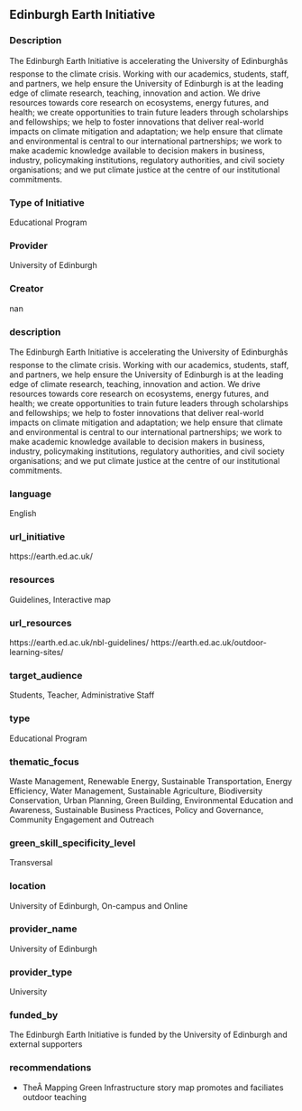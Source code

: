 ## Edinburgh Earth Initiative
### Description

The Edinburgh Earth Initiative is accelerating the University of Edinburghâs response to the climate crisis. Working with our academics, students, staff, and partners, we help ensure the University of Edinburgh is at the leading edge of climate research, teaching, innovation and action.
We drive resources towards core research on ecosystems, energy futures, and health; we create opportunities to train future leaders through scholarships and fellowships; we help to foster innovations that deliver real-world impacts on climate mitigation and adaptation; we help ensure that climate and environmental is central to our international partnerships; we work to make academic knowledge available to decision makers in business, industry, policymaking institutions, regulatory authorities, and civil society organisations; and we put climate justice at the centre of our institutional commitments. 

### Type of Initiative

Educational Program

### Provider

University of Edinburgh

### Creator

nan

### description

The Edinburgh Earth Initiative is accelerating the University of Edinburghâs response to the climate crisis. Working with our academics, students, staff, and partners, we help ensure the University of Edinburgh is at the leading edge of climate research, teaching, innovation and action.
We drive resources towards core research on ecosystems, energy futures, and health; we create opportunities to train future leaders through scholarships and fellowships; we help to foster innovations that deliver real-world impacts on climate mitigation and adaptation; we help ensure that climate and environmental is central to our international partnerships; we work to make academic knowledge available to decision makers in business, industry, policymaking institutions, regulatory authorities, and civil society organisations; and we put climate justice at the centre of our institutional commitments. 

### language

English

### url_initiative

https://earth.ed.ac.uk/

### resources

Guidelines, Interactive map

### url_resources

https://earth.ed.ac.uk/nbl-guidelines/
https://earth.ed.ac.uk/outdoor-learning-sites/

### target_audience

Students, Teacher, Administrative Staff

### type

Educational Program

### thematic_focus

Waste Management, Renewable Energy, Sustainable Transportation, Energy Efficiency, Water Management, Sustainable Agriculture, Biodiversity Conservation, Urban Planning, Green Building, Environmental Education and Awareness, Sustainable Business Practices, Policy and Governance, Community Engagement and Outreach

### green_skill_specificity_level

Transversal

### location

University of Edinburgh, On-campus and Online

### provider_name

University of Edinburgh

### provider_type

University

### funded_by

The Edinburgh Earth Initiative is funded by the University of Edinburgh and external supporters

### recommendations

- TheÂ Mapping Green Infrastructure story map promotes and faciliates outdoor teaching

